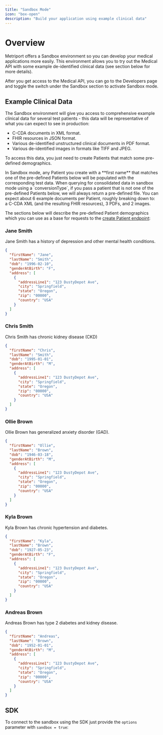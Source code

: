 ```yaml
---
title: "Sandbox Mode"
icon: "box-open"
description: "Build your application using example clinical data"
---
```


# Overview

Metriport offers a Sandbox environment so you can develop your medical applications more easily. This environment
allows you to try out the Medical API with some example de-identified clinical data (see section below for more details).

After you get access to the Medical API, you can go to the Developers page and toggle the switch under the Sandbox section to
activate Sandbox mode.

## Example Clinical Data

The Sandbox environment will give you access to comprehensive example clinical data for several
test patients - this data will be representative of what you can expect to see in production:

- C-CDA documents in XML format.
- FHIR resources in JSON format.
- Various de-identified unstructured clinical documents in PDF format.
- Various de-identified images in formats like TIFF and JPEG.

To access this data, you just need to create Patients that match some pre-defined
demographics.

<Warning>
  In Sandbox mode, any Patient you create with a **first
  name** that matches one of the pre-defined Patients below
  will be populated with the corresponding test data.
</Warning>

<Warning>
  When querying for consolidated data in sandbox mode using
  a `conversionType`, if you pass a patient that is not one
  of the pre-defined Patients below, we will always return a
  pre-defined file.
</Warning>

<Tip>
  You can expect about 6 example documents per Patient,
  roughly breaking down to: a C-CDA XML (and the resulting
  FHIR resources), 3 PDFs, and 2 images.
</Tip>

The sections below will describe the pre-defined Patient demographics which you can use
as a base for requests to the [create Patient endpoint](/medical-api/api-reference/patient/create-patient):

### Jane Smith

Jane Smith has a history of depression and other mental health conditions.

```json
{
  "firstName": "Jane",
  "lastName": "Smith",
  "dob": "1996-02-10",
  "genderAtBirth": "F",
  "address": [
    {
      "addressLine1": "123 DustyDepot Ave",
      "city": "Springfield",
      "state": "Oregon",
      "zip": "00000",
      "country": "USA"
    }
  ]
}
```

### Chris Smith

Chris Smith has chronic kidney disease (CKD)

```json
{
  "firstName": "Chris",
  "lastName": "Smith",
  "dob": "1995-01-01",
  "genderAtBirth": "M",
  "address": [
    {
      "addressLine1": "123 DustyDepot Ave",
      "city": "Springfield",
      "state": "Oregon",
      "zip": "00000",
      "country": "USA"
    }
  ]
}
```

### Ollie Brown

Ollie Brown has generalized anxiety disorder (GAD).

```json
{
  "firstName": "Ollie",
  "lastName": "Brown",
  "dob": "1946-03-18",
  "genderAtBirth": "M",
  "address": [
    {
      "addressLine1": "123 DustyDepot Ave",
      "city": "Springfield",
      "state": "Oregon",
      "zip": "00000",
      "country": "USA"
    }
  ]
}
```

### Kyla Brown

Kyla Brown has chronic hypertension and diabetes.

```json
{
  "firstName": "Kyla",
  "lastName": "Brown",
  "dob": "1927-05-23",
  "genderAtBirth": "F",
  "address": [
    {
      "addressLine1": "123 DustyDepot Ave",
      "city": "Springfield",
      "state": "Oregon",
      "zip": "00000",
      "country": "USA"
    }
  ]
}
```

### Andreas Brown

Andreas Brown has type 2 diabetes and kidney disease.

```json
{
  "firstName": "Andreas",
  "lastName": "Brown",
  "dob": "1952-01-01",
  "genderAtBirth": "M",
  "address": [
    {
      "addressLine1": "123 DustyDepot Ave",
      "city": "Springfield",
      "state": "Oregon",
      "zip": "00000",
      "country": "USA"
    }
  ]
}
```

## SDK

To connect to the sandbox using the SDK just provide the `options` parameter with `sandbox = true`:

<Snippet file="medical-api-init-with-options.mdx" />
